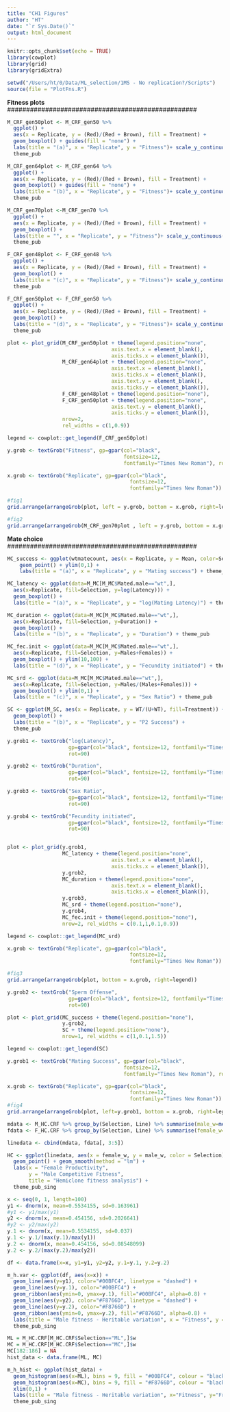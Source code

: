 ```yaml
---
title: "CH1 Figures"
author: "HT"
date: "`r Sys.Date()`"
output: html_document
---
```


```r
knitr::opts_chunk$set(echo = TRUE)
library(cowplot)
library(grid)
library(gridExtra)
```

```r
setwd("/Users/ht/0/Data/ML_selection/1MS - No replication?/Scripts")
source(file = "PlotFns.R")
```

##################################################
**Fitness plots**
##################################################

```r
M_CRF_gen50plot <- M_CRF_gen50 %>% 
  ggplot() +
  aes(x = Replicate, y = (Red)/(Red + Brown), fill = Treatment) +
  geom_boxplot() + guides(fill = "none") +
  labs(title = "(a)", x = "Replicate", y = "Fitness")+ scale_y_continuous(limits = c(0, 1)) + 
  theme_pub

M_CRF_gen64plot <- M_CRF_gen64 %>% 
  ggplot() +
  aes(x = Replicate, y = (Red)/(Red + Brown), fill = Treatment) +
  geom_boxplot() + guides(fill = "none") +
  labs(title = "(b)", x = "Replicate", y = "Fitness")+ scale_y_continuous(limits = c(0, 1)) + 
  theme_pub

M_CRF_gen70plot <-M_CRF_gen70 %>% 
  ggplot() +
  aes(x = Replicate, y = (Red)/(Red + Brown), fill = Treatment) +
  geom_boxplot() + 
  labs(title = "", x = "Replicate", y = "Fitness")+ scale_y_continuous(limits = c(0, 1)) + 
  theme_pub

F_CRF_gen48plot <- F_CRF_gen48 %>% 
  ggplot() +
  aes(x = Replicate, y = (Red)/(Red + Brown), fill = Treatment) +
  geom_boxplot() + 
  labs(title = "(c)", x = "Replicate", y = "Fitness")+ scale_y_continuous(limits = c(0, 1)) + 
  theme_pub

F_CRF_gen50plot <- F_CRF_gen50 %>% 
  ggplot() + 
  aes(x = Replicate, y = (Red)/(Red + Brown), fill = Treatment) +
  geom_boxplot() +
  labs(title = "(d)", x = "Replicate", y = "Fitness")+ scale_y_continuous(limits = c(0, 1)) + 
  theme_pub
```


```r
plot <- plot_grid(M_CRF_gen50plot + theme(legend.position="none", 
                                  axis.text.x = element_blank(),
                                  axis.ticks.x = element_blank()),
                  M_CRF_gen64plot + theme(legend.position="none", 
                                  axis.text.x = element_blank(),
                                  axis.ticks.x = element_blank(),
                                  axis.text.y = element_blank(),
                                  axis.ticks.y = element_blank()),
                  F_CRF_gen48plot + theme(legend.position="none"),
                  F_CRF_gen50plot + theme(legend.position="none", 
                                  axis.text.y = element_blank(),
                                  axis.ticks.y = element_blank()),
                  nrow=2,
                  rel_widths = c(1,0.9))

legend <- cowplot::get_legend(F_CRF_gen50plot)

y.grob <- textGrob("Fitness", gp=gpar(col="black",
                                      fontsize=12, 
                                      fontfamily="Times New Roman"), rot=90)

x.grob <- textGrob("Replicate", gp=gpar(col="black", 
                                        fontsize=12, 
                                        fontfamily="Times New Roman"))

#fig1
grid.arrange(arrangeGrob(plot, left = y.grob, bottom = x.grob, right=legend))
```

```r
#fig2
grid.arrange(arrangeGrob(M_CRF_gen70plot , left = y.grob, bottom = x.grob))
```

##################################################
**Mate choice**
##################################################

```r
MC_success <- ggplot(wtmatecount, aes(x = Replicate, y = Mean, color=Selection)) +
    geom_point() + ylim(0,1) +
    labs(title = "(a)", x = "Replicate", y = "Mating success") + theme_pub

MC_latency <- ggplot(data=M_MC[M_MC$Mated.male=="wt",], 
  aes(x=Replicate, fill=Selection, y=log(Latency))) +
  geom_boxplot() + 
  labs(title = "(a)", x = "Replicate", y = "log(Mating Latency)") + theme_pub

MC_duration <- ggplot(data=M_MC[M_MC$Mated.male=="wt",], 
  aes(x=Replicate, fill=Selection, y=Duration)) +
  geom_boxplot() +
  labs(title = "(b)", x = "Replicate", y = "Duration") + theme_pub

MC_fec.init <- ggplot(data=M_MC[M_MC$Mated.male=="wt",], 
  aes(x=Replicate, fill=Selection, y=Males+Females)) +
  geom_boxplot() + ylim(10,100) +
  labs(title = "(d)", x = "Replicate", y = "Fecundity initiated") + theme_pub

MC_srd <- ggplot(data=M_MC[M_MC$Mated.male=="wt",], 
  aes(x=Replicate, fill=Selection, y=Males/(Males+Females))) +
  geom_boxplot() + ylim(0,1) +
  labs(title = "(c)", x = "Replicate", y = "Sex Ratio") + theme_pub

SC <- ggplot(M_SC, aes(x = Replicate, y = WT/(U+WT), fill=Treatment)) +
  geom_boxplot() +
  labs(title = "(b)", x = "Replicate", y = "P2 Success") +
  theme_pub
```

```r
y.grob1 <- textGrob("log(Latency)", 
                    gp=gpar(col="black", fontsize=12, fontfamily="Times New Roman"), 
                    rot=90)

y.grob2 <- textGrob("Duration", 
                    gp=gpar(col="black", fontsize=12, fontfamily="Times New Roman"), 
                    rot=90)

y.grob3 <- textGrob("Sex Ratio", 
                    gp=gpar(col="black", fontsize=12, fontfamily="Times New Roman"), 
                    rot=90)

y.grob4 <- textGrob("Fecundity initiated", 
                    gp=gpar(col="black", fontsize=12, fontfamily="Times New Roman"), 
                    rot=90)


plot <- plot_grid(y.grob1,
                  MC_latency + theme(legend.position="none", 
                                  axis.text.x = element_blank(),
                                  axis.ticks.x = element_blank()),
                  y.grob2,
                  MC_duration + theme(legend.position="none", 
                                  axis.text.x = element_blank(),
                                  axis.ticks.x = element_blank()),
                  y.grob3,
                  MC_srd + theme(legend.position="none"),
                  y.grob4,
                  MC_fec.init + theme(legend.position="none"),
                  nrow=2, rel_widths = c(0.1,1,0.1,0.9))

legend <- cowplot::get_legend(MC_srd)

x.grob <- textGrob("Replicate", gp=gpar(col="black", 
                                        fontsize=12, 
                                        fontfamily="Times New Roman"))

#fig3
grid.arrange(arrangeGrob(plot, bottom = x.grob, right=legend))
```

```r
y.grob2 <- textGrob("Sperm Offense", 
                    gp=gpar(col="black", fontsize=12, fontfamily="Times New Roman"), 
                    rot=90)

plot <- plot_grid(MC_success + theme(legend.position="none"),
                  y.grob2,
                  SC + theme(legend.position="none"),
                  nrow=1, rel_widths = c(1,0.1,1.5))

legend <- cowplot::get_legend(SC)

y.grob1 <- textGrob("Mating Success", gp=gpar(col="black",
                                      fontsize=12, 
                                      fontfamily="Times New Roman"), rot=90)

x.grob <- textGrob("Replicate", gp=gpar(col="black", 
                                        fontsize=12, 
                                        fontfamily="Times New Roman"))
#fig4
grid.arrange(arrangeGrob(plot, left=y.grob1, bottom = x.grob, right=legend))
```

```r
mdata <- M_HC.CRF %>% group_by(Selection, Line) %>% summarise(male_w=mean(w), male_sd=sd(w), m.count=n())
fdata <- F_HC.CRF %>% group_by(Selection, Line) %>% summarise(female_w=mean(Dam.Productivity), female_sd=sd(Dam.Productivity), f.count=n())

linedata <- cbind(mdata, fdata[, 3:5])

HC <- ggplot(linedata, aes(x = female_w, y = male_w, color = Selection)) +
  geom_point() + geom_smooth(method = "lm") +
  labs(x = "Female Productivity", 
       y = "Male Competitive Fitness", 
       title = "Hemiclone fitness analysis") +
  theme_pub_sing 
```
```r
x <- seq(0, 1, length=100)
y1 <- dnorm(x, mean=0.5534155, sd=0.163961)
#y1 <- y1/max(y1)
y2 <- dnorm(x, mean=0.454156, sd=0.2026641)
#y2 <- y2/max(y2)
y.1 <- dnorm(x, mean=0.5534155, sd=0.037)
y.1 <- y.1/(max(y.1)/max(y1))
y.2 <- dnorm(x, mean=0.454156, sd=0.08548099)
y.2 <- y.2/(max(y.2)/max(y2))

df <- data.frame(x=x, y1=y1, y2=y2, y.1=y.1, y.2=y.2)

m_h.var <- ggplot(df, aes(x=x)) +
  geom_line(aes(y=y1), color="#00BFC4", linetype = "dashed") +
  geom_line(aes(y=y.1), color="#00BFC4") +
  geom_ribbon(aes(ymin=0, ymax=y.1), fill="#00BFC4", alpha=0.8) +
  geom_line(aes(y=y2), color="#F8766D", linetype = "dashed") +
  geom_line(aes(y=y.2), color="#F8766D") +
  geom_ribbon(aes(ymin=0, ymax=y.2), fill="#F8766D", alpha=0.8) +
  labs(title = "Male fitness - Heritable variation", x = "Fitness", y = "Density") +
  theme_pub_sing

ML = M_HC.CRF[M_HC.CRF$Selection=="ML",]$w
MC = M_HC.CRF[M_HC.CRF$Selection=="MC",]$w
MC[182:186] = NA
hist_data <- data.frame(ML, MC)

m_h_hist <- ggplot(hist_data) +
  geom_histogram(aes(x=ML), bins = 9, fill = "#00BFC4", colour = "black", alpha = 0.8) +
  geom_histogram(aes(x=MC), bins = 9, fill = "#F8766D", colour = "black", alpha = 0.7) +
  xlim(0,1) +
  labs(title = "Male fitness - Heritable variation", x="Fitness", y="Frequency") +
  theme_pub_sing
```
